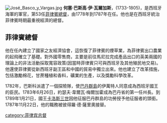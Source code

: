 [[File:José_Basco_y_Vargas.jpg|thumb]]
'''何塞·巴斯高·伊·瓦爾加斯'''，(1733-1805)，是西班牙海軍的軍官，第53任[[菲律賓總督|菲律賓總督]]，由1778年到1787年在任。他也是在西班牙統治菲律賓時期最重視經濟的總督。

==菲律賓總督==
他在任內建立了國家之友經濟協會，這恢復了菲律賓的煙草業，為菲律賓出口農業的起飛確立了基礎。對外國零售商，主要是前往馬尼拉完成產品出口的英美兩國的理論上的非法活動採取寬容政策(因當時菲律賓只可與西班牙及其他殖民地交易)。他還使菲律賓從新西班牙副王區和中國的貿易中獨立出來。他也建立了改革措施，包括激勵棉花，甘蔗種植和香料，礦業的生產，以及獎勵科學改革。

1782年，巴斯科派遣了一個探險隊，使[[巴丹群島|巴丹群島]]的伊萬特人同意成為西班牙國王的臣民。1783年6月26日，約瑟夫·韋爾瓦·梅爾加霍成為巴丹省的第一任州長。到1789年1月21日，國王[[卡洛斯三世|卡洛斯三世]]因他征服巴丹群島的功勞授予他征服者的頭銜。1787年11月22日，他的職務被彼得羅·德·薩里奧接替。

[[category:菲律宾总督|category:菲律宾总督]]